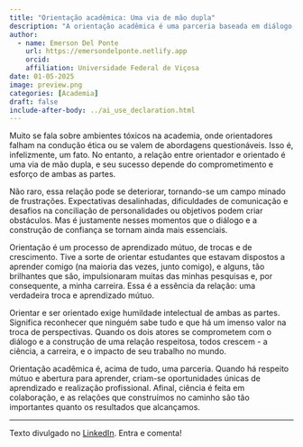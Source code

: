 ```yaml
---
title: "Orientação acadêmica: Uma via de mão dupla"
description: "A orientação acadêmica é uma parceria baseada em diálogo, respeito mútuo e aprendizado conjunto. Quando bem estabelecida, beneficia tanto orientador quanto orientado, promovendo crescimento profissional e contribuindo para o avanço da ciência."
author:
  - name: Emerson Del Ponte
    url: https://emersondelponte.netlify.app
    orcid: 
    affiliation: Universidade Federal de Viçosa
date: 01-05-2025
image: preview.png
categories: [Academia] 
draft: false 
include-after-body: ../ai_use_declaration.html
---
```


Muito se fala sobre ambientes tóxicos na academia, onde orientadores falham na condução ética ou se valem de abordagens questionáveis. Isso é, infelizmente, um fato. No entanto, a relação entre orientador e orientado é uma via de mão dupla, e seu sucesso depende do comprometimento e esforço de ambas as partes.

Não raro, essa relação pode se deteriorar, tornando-se um campo minado de frustrações. Expectativas desalinhadas, dificuldades de comunicação e desafios na conciliação de personalidades ou objetivos podem criar obstáculos. Mas é justamente nesses momentos que o diálogo e a construção de confiança se tornam ainda mais essenciais.

Orientação é um processo de aprendizado mútuo, de trocas e de crescimento. Tive a sorte de orientar estudantes que estavam dispostos a aprender comigo (na maioria das vezes, junto comigo), e alguns, tão brilhantes que são, impulsionaram muitas das minhas pesquisas e, por consequente, a minha carreira. Essa é a essência da relação: uma verdadeira troca e aprendizado mútuo.

Orientar e ser orientado exige humildade intelectual de ambas as partes. Significa reconhecer que ninguém sabe tudo e que há um imenso valor na troca de perspectivas. Quando os dois atores se comprometem com o diálogo e a construção de uma relação respeitosa, todos crescem - a ciência, a carreira, e o impacto de seu trabalho no mundo.

Orientação acadêmica é, acima de tudo, uma parceria. Quando há respeito mútuo e abertura para aprender, criam-se oportunidades únicas de aprendizado e realização profissional. Afinal, ciência é feita em colaboração, e as relações que construímos no caminho são tão importantes quanto os resultados que alcançamos.

------------------------------------------------------------------------

Texto divulgado no [LinkedIn](https://www.linkedin.com/posts/emerson-m-del-ponte-61678ba1_orienta%C3%A7%C3%A3o-acad%C3%AAmica-uma-via-de-m%C3%A3o-dupla-activity-7281759243047751680-96jL?utm_source=share&utm_medium=member_desktop). Entra e comenta!
